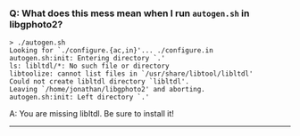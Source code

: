 ===Q: What does this mess mean when I run <code>autogen.sh</code> in libgphoto2?===
 > ./autogen.sh
 Looking for `./configure.{ac,in}'... ./configure.in
 autogen.sh:init: Entering directory `.'
 ls: libltdl/*: No such file or directory
 libtoolize: cannot list files in `/usr/share/libtool/libltdl'
 Could not create libltdl directory `libltdl'.
 Leaving `/home/jonathan/libgphoto2' and aborting.
 autogen.sh:init: Left directory `.'
A: You are missing libltdl.  Be sure to install it!
----